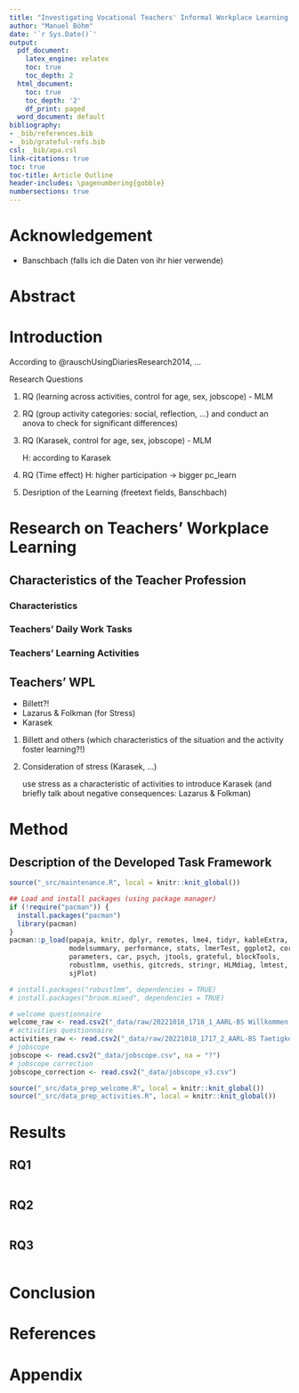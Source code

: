 ```yaml
---
title: "Investigating Vocational Teachers' Informal Workplace Learning Using Experience Sampling"
author: "Manuel Böhm"
date: '`r Sys.Date()`'
output:
  pdf_document:
    latex_engine: xelatex
    toc: true
    toc_depth: 2
  html_document:
    toc: true
    toc_depth: '2'
    df_print: paged
  word_document: default
bibliography:
- _bib/references.bib
- _bib/grateful-refs.bib
csl: _bib/apa.csl
link-citations: true
toc: true
toc-title: Article Outline
header-includes: \pagenumbering{gobble}
numbersections: true
---
```


\newpage
\pagenumbering{arabic}

# Acknowledgement

-   Banschbach (falls ich die Daten von ihr hier verwende)

# Abstract

# Introduction

According to @rauschUsingDiariesResearch2014, ...

Research Questions

1.  RQ (learning across activities, control for age, sex, jobscope) - MLM

2.  RQ (group activity categories: social, reflection, ...) and conduct an anova to check for significant differences)

3.  RQ (Karasek, control for age, sex, jobscope) - MLM

    H: according to Karasek

4.  RQ (Time effect) H: higher participation -\> bigger pc_learn

5.  Desription of the Learning (freetext fields, Banschbach)

# Research on Teachers' Workplace Learning 

## Characteristics of the Teacher Profession 

### Characteristics

### Teachers' Daily Work Tasks

### Teachers' Learning Activities

## Teachers' WPL

-   Billett?!
-   Lazarus & Folkman (for Stress)
-   Karasek

1.  Billett and others (which characteristics of the situation and the activity foster learning?!)

2.  Consideration of stress (Karasek, ...)

    use stress as a characteristic of activities to introduce Karasek (and briefly talk about negative consequences: Lazarus & Folkman)

# Method

## Description of the Developed Task Framework

```r
source("_src/maintenance.R", local = knitr::knit_global())
```

```r
## Load and install packages (using package manager)
if (!require("pacman")) {
  install.packages("pacman")
  library(pacman)
}
pacman::p_load(papaja, knitr, dplyr, remotes, lme4, tidyr, kableExtra,
               modelsummary, performance, stats, lmerTest, ggplot2, corrr,
               parameters, car, psych, jtools, grateful, blockTools,
               robustlmm, usethis, gitcreds, stringr, HLMdiag, lmtest, effects, 
               sjPlot) 

# install.packages("robustlmm", dependencies = TRUE)
# install.packages("broom.mixed", dependencies = TRUE)
```

```r
# welcome questionnaire
welcome_raw <- read.csv2("_data/raw/20221018_1718_1_AARL-BS Willkommen.csv")
# activities questionnaire
activities_raw <- read.csv2("_data/raw/20221018_1717_2_AARL-BS Taetigkeiten_de102944944440141306.csv")
# jobscope
jobscope <- read.csv2("_data/jobscope.csv", na = "?")
# jobscope correction
jobscope_correction <- read.csv2("_data/jobscope_v3.csv")
```

```r
source("_src/data_prep_welcome.R", local = knitr::knit_global())
source("_src/data_prep_activities.R", local = knitr::knit_global())
```

# Results

## RQ1

```r


```

## RQ2

```r

```

## RQ3

```r

```

# Conclusion

\newpage

# References

::: {#refs custom-style="Bibliography"}
:::

\newpage

# Appendix
